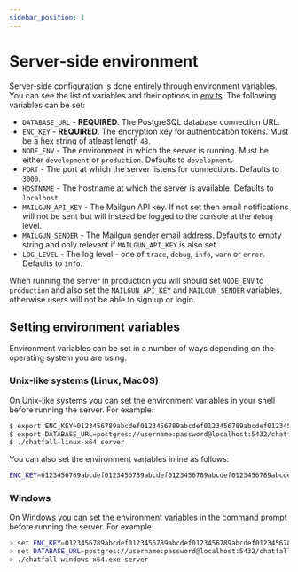 ```yaml
---
sidebar_position: 1
---
```


# Server-side environment

Server-side configuration is done entirely through environment variables. You can see the list of variables and their options in 
[env.ts](https://github.com/hiddentao/chatfall/blob/main/server/src/env.ts). The following variables can be set:

* `DATABASE_URL` - **REQUIRED**. The PostgreSQL database connection URL.
* `ENC_KEY` - **REQUIRED**. The encryption key for authentication tokens. Must be a hex string of atleast length `48`.
* `NODE_ENV` - The environment in which the server is running. Must be either `development` or `production`. Defaults to `development`.
* `PORT` - The port at which the server listens for connections. Defaults to `3000`.
* `HOSTNAME` - The hostname at which the server is available. Defaults to `localhost`.
* `MAILGUN_API_KEY` - The Mailgun API key. If not set then email notifications will not be sent but will instead be logged to the console at the `debug` level.
* `MAILGUN_SENDER` - The Mailgun sender email address. Defaults to empty string and only relevant if `MAILGUN_API_KEY` is also set.
* `LOG_LEVEL` - The log level - one of `trace`, `debug`, `info`, `warn` or `error`. Defaults to `info`.

When running the server in production you will should set `NODE_ENV` to `production` and also set the `MAILGUN_API_KEY` and `MAILGUN_SENDER` variables, otherwise 
users will not be able to sign up or login.

## Setting environment variables

Environment variables can be set in a number of ways depending on the operating system you are using.

### Unix-like systems (Linux, MacOS)

On Unix-like systems you can set the environment variables in your shell before running the server. For example:

```bash
$ export ENC_KEY=0123456789abcdef0123456789abcdef0123456789abcdef0123456789abcdef
$ export DATABASE_URL=postgres://username:password@localhost:5432/chatfall
$ ./chatfall-linux-x64 server
```

You can also set the environment variables inline as follows:

```bash
ENC_KEY=0123456789abcdef0123456789abcdef0123456789abcdef0123456789abcdef DATABASE_URL=postgres://username:password@localhost:5432/chatfall ./chatfall-linux-x64 server
```

### Windows

On Windows you can set the environment variables in the command prompt before running the server. For example:

```bash
> set ENC_KEY=0123456789abcdef0123456789abcdef0123456789abcdef0123456789abcdef
> set DATABASE_URL=postgres://username:password@localhost:5432/chatfall
> ./chatfall-windows-x64.exe server
```

